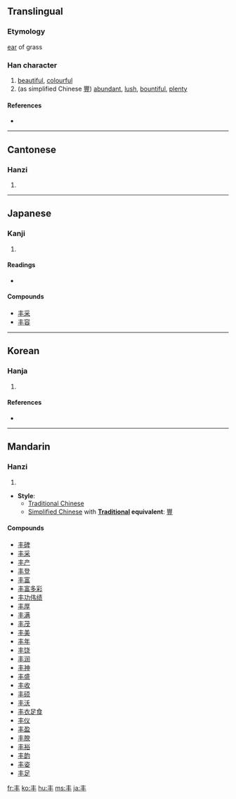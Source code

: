 {{see|豐}}<!-- may be replaced by zh-forms -->
==Translingual==

===Etymology===
[[ear]] of grass

===Han character===
{{Han char|rn=2|rad=丨|as=03|sn=4|four=5000<sub>0</sub>|canj=手十 (QJ)}}

# [[beautiful]], [[colourful]]
# (as simplified Chinese [[豐]]) [[abundant]], [[lush]], [[bountiful]], [[plenty]]

====References====
* {{Han ref|kx=0079.080|dkj=00076|dj=0161.030|hdz=10028.070|uh=4E30|ud=20016|bh=A4A5|bd=42149}}

----

==Cantonese==

===Hanzi===
{{yue-hanzi|jyut=|y=fung1}}

# {{defn|Cantonese}}

----

==Japanese==

===Kanji===
{{ja-kanji|grade=|rs=丨03}}

# {{defn|Japanese}}

====Readings====
* {{ja-readings|on=[[ほう]] (hō), [[ふ]] (fu), [[ふう]] (fū), [[ぶ]] (bu)|kun=[[みめよい]] (mimeyoi), [[しげる]] (shigeru)}}

====Compounds====
* [[丰采]]
* [[丰容]]

----

==Korean==

===Hanja===
{{ko-hanja|hangeul=[[봉]]|rv=bong|mr=pong|eumhun=예쁠|ehrv=yeppeul|ehmr=yeppǔl|ehy=}}

# {{defn|Korean}}

====References====
* {{Hanja ref|nav=13678}}

----

==Mandarin==

===Hanzi===
{{cmn-hanzi|pin=[[fēng]] ([[feng1]])|wg=feng<sup>1</sup>}}

# {{defn|Mandarin}}

* '''Style''':
** [[Traditional Chinese]]
** [[Simplified Chinese]] with '''[[Traditional Chinese|Traditional]] equivalent''': [[豐]]

====Compounds====
* [[丰碑]]
* [[丰采]]
* [[丰产]]
* [[丰登]]
* [[丰富]]
* [[丰富多彩]]
* [[丰功伟绩]]
* [[丰厚]]
* [[丰满]]
* [[丰茂]]
* [[丰美]]
* [[丰年]]
* [[丰饶]]
* [[丰润]]
* [[丰神]]
* [[丰盛]]
* [[丰收]]
* [[丰硕]]
* [[丰沃]]
* [[丰衣足食]]
* [[丰仪]]
* [[丰盈]]
* [[丰腴]]
* [[丰裕]]
* [[丰韵]]
* [[丰姿]]
* [[丰足]]

[[fr:丰]]
[[ko:丰]]
[[hu:丰]]
[[ms:丰]]
[[ja:丰]]